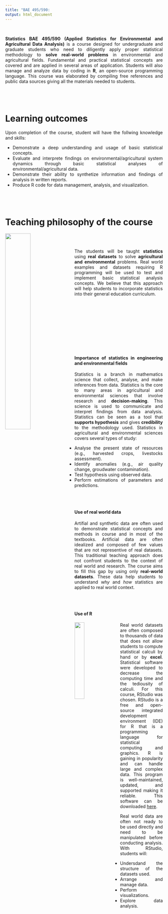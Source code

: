 ```yaml
---
title: "BAE 495/590:                                                              Applied Statistics for Environmental and Agricultural Data Analysis"
output: html_document
---
```


<style>
body {
text-align: justify}
</style>

<br/>

**Statistics BAE 495/590 (Applied Statistics for Environmental and Agricultural Data Analysis)** is a course designed for undergraduate and graduate students who need to diligently apply proper statistical methodology to **solve real-world problems** in environmental and agricultural fields. Fundamental and practical statistical concepts are covered and are applied in several areas of application. Students will also manage and analyze data by coding in **R**, an open-source programming language. This course was elaborated by compiling free references and public data sources giving all the materials needed to students. 

<style>
body {
text-align: justify}
</style>

<br/>
--------
# Learning outcomes
Upon completion of the course, student will have the follwing knowledge and  skills:

* Demonstrate a deep understanding and usage of basic statistical concepts.
* Evaluate and interprete findings on environmental/agricultural system dynamics through
basic statistical analyses of environmental/agricultural data.
* Demonstrate their ability to synthetize information and findings of analysis in written reports.
* Produce R code for data management, analysis, and visualization.

<br/>
--------
# Teaching philosophy of the course

<link rel="stylesheet" href="styles.css" type="text/css">
<img src="r STAT ENGINEERING.png" style="width:40%; margin-right: 20px" align="left">
<style>
body {
text-align: justify}
</style>

<br/><br/>

The students will be taught **statistics** using **real datasets** to solve  **agricultural and environmental** problems. Real world examples and datasets requiring R programming will be used to test and implement basic statistical analysis concepts. We believe that this approach will help students to incorporate statistics into their general education curriculum. 

<br/><br/><br/><br/><br/><br/><br/><br/><br/>

#### **Importance of statistics in engineering and environmental fields**

Statistics is a branch in mathematics science that collect, analyse, and make inferences from data. Statistics is the core to many  areas in agricultural and environmental sciences that involve research and **decision-making**. This science is used to communicate and interpret findings from data analysis. Statistics can be seen as a tool that **supports hypothesis** and gives **credibility** to the methodology used. Statistics in agricultural and environmental sciences covers several types of study:

* Analyse the present state of resources (e.g., harvested crops, livestocks assessment).
* Identify anomalies (e.g., air quality change, groudwater contamination).
* Test hypothesis using observed data.
* Perform estimations of parameters and predictions.
 
<br/><br/>

#### **Use of real world data**

Artifial and synthetic data are often used to demonstrate statistical concepts and methods in course and in most of the textbooks. Artificial data are often idealized and composed of few values that are not representive of real datasets. This traditional teaching approach does not confront students to the context of real world and research. The course aims to fill this gap by using only **real-world datasets**. These data help students to understand *why* and *how* statistics are applied to real world context. 

<br/><br/>

#### **Use of R**

<img src="Rlogo.png" style="width:25%; margin-right: 20px" align="left">

Real world datasets are often composed to thousands of data that does not allow students to compute statistical calculi by hand or by **excel**. Statistical software were developed to decrease the computing time and the tediousity of calculi. For this course, RStudio was chosen. RStudio is a free and open-source integrated development environment (IDE) for R that is a programming language for statistical computing and graphics. R is gaining in popularity and can handle large and complex data. This program is well-maintained, updated, and supported making it reliable.  This software can be downloaded [here](https://www.rstudio.com/products/RStudio/).

Real world data are often not ready to be used directly and need to be manipulated before conducting analysis. With RStudio, students will:

* Undersdand the structure of the datasets used.
* Arrange and manage data.
* Perform visualizations.
* Explore data analysis.



<br/><br/>
